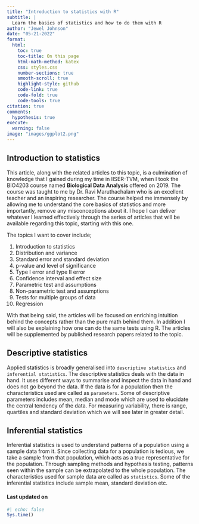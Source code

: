 ```yaml
---
title: "Introduction to statistics with R"
subtitle: |
  Learn the basics of statistics and how to do them with R
author: "Jewel Johnson"
date: "05-21-2022"
format:
  html:
    toc: true
    toc-title: On this page
    html-math-method: katex
    css: styles.css
    number-sections: true
    smooth-scroll: true
    highlight-style: github
    code-link: true
    code-fold: true
    code-tools: true
citation: true
comments:
  hypothesis: true
execute: 
  warning: false
image: "images/ggplot2.png"
---
```


## Introduction to statistics

This article, along with the related articles to this topic, is a culmination of knowledge that I gained during my time in IISER-TVM, when I took the BIO4203 course named **Biological Data Analysis** offered on 2019. The course was taught to me by Dr. Ravi Maruthachalam who is an excellent teacher and an inspiring researcher. The course helped me immensely by allowing me to understand the core basics of statistics and more importantly, remove any misconceptions about it. I hope I can deliver whatever I learned effectively through the series of articles that will be available regarding this topic, starting with this one.

The topics I want to cover include;

1.  Introduction to statistics
2.  Distribution and variance
3.  Standard error and standard deviation
4.  p-value and level of significance
5.  Type I error and type II error
6.  Confidence interval and effect size
7.  Parametric test and assumptions
8.  Non-parametric test and assumptions
9.  Tests for multiple groups of data
10. Regression

With that being said, the articles will be focused on enriching intuition behind the concepts rather than the pure math behind them. In addition I will also be explaining how one can do the same tests using R. The articles will be supplemented by published research papers related to the topic.

## Descriptive statistics

Applied statistics is broadly generalised into `descriptive statistics` and `inferential statistics`. The descriptive statistics deals with the data in hand. It uses different ways to summarise and inspect the data in hand and does not go beyond the data. If the data is for a population then the characteristics used are called as `parameters`. Some of descriptive parameters includes mean, median and mode which are used to elucidate the central tendency of the data. For measuring variability, there is range, quartiles and standard deviation which we will see later in greater detail.

## Inferential statistics

Inferential statistics is used to understand patterns of a population using a sample data from it. Since collecting data for a population is tedious, we take a sample from that population, which acts as a true representative for the population. Through sampling methods and hypothesis testing, patterns seen within the sample can be extrapolated to the whole population. The characteristics used for sample data are called as `statistics`. Some of the inferential statistics include sample mean, standard deviation etc.

#### Last updated on {.unnumbered .unlisted}

```r
#| echo: false
Sys.time()
```

<a hidden href="https://info.flagcounter.com/ynrK"><img src="https://s11.flagcounter.com/count2/ynrK/bg_000000/txt_FFFFFF/border_F0F0F0/columns_5/maxflags_25/viewers_0/labels_1/pageviews_1/flags_0/percent_0/" alt="Flag Counter" border="0"/></a>
